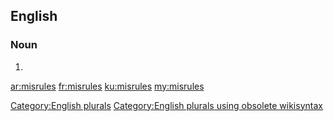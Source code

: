 ==English==

===Noun===
{{head|en}}

# {{plural of|misrule}}

[[Category:English plurals]][[Category:English plurals using obsolete wikisyntax]]

[[ar:misrules]]
[[fr:misrules]]
[[ku:misrules]]
[[my:misrules]]